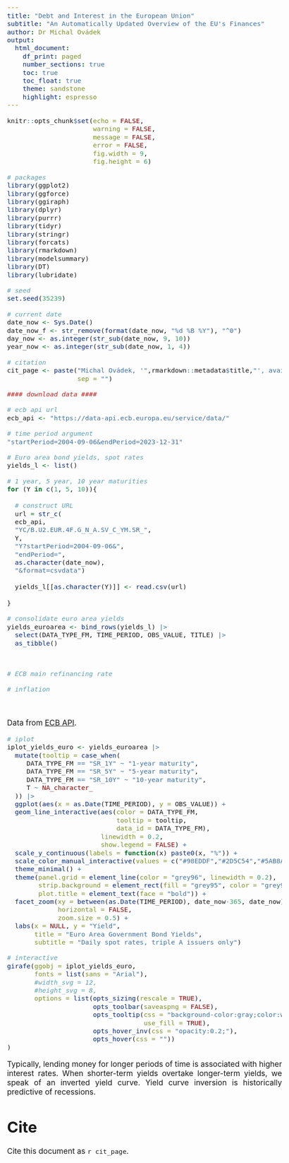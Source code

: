 ```yaml
---
title: "Debt and Interest in the European Union"
subtitle: "An Automatically Updated Overview of the EU's Finances"
author: Dr Michal Ovádek
output: 
  html_document:
    df_print: paged
    number_sections: true
    toc: true
    toc_float: true
    theme: sandstone
    highlight: espresso
---
```


<style>
body {
text-align: justify}
</style>

<style type="text/css">
  body{
  font-size: 13pt;
}
</style>

<style>
.tocify-extend-page {
  height: 30px !important;
}
</style>

```r
knitr::opts_chunk$set(echo = FALSE,
                      warning = FALSE,
                      message = FALSE,
                      error = FALSE,
                      fig.width = 9,
                      fig.height = 6)
```


```r

# packages
library(ggplot2)
library(ggforce)
library(ggiraph)
library(dplyr)
library(purrr)
library(tidyr)
library(stringr)
library(forcats)
library(rmarkdown)
library(modelsummary)
library(DT)
library(lubridate)

# seed
set.seed(35239)

# current date
date_now <- Sys.Date()
date_now_f <- str_remove(format(date_now, "%d %B %Y"), "^0")
day_now <- as.integer(str_sub(date_now, 9, 10))
year_now <- as.integer(str_sub(date_now, 1, 4))

# citation
cit_page <- paste("Michal Ovádek, '",rmarkdown::metadata$title,"', available at https://michalovadek.github.io/eufinance/, accessed on ", date_now_f,
                  sep = "")

#### download data ####

# ecb api url
ecb_api <- "https://data-api.ecb.europa.eu/service/data/"

# time period argument
"startPeriod=2004-09-06&endPeriod=2023-12-31"

# Euro area bond yields, spot rates
yields_l <- list()

# 1 year, 5 year, 10 year maturities
for (Y in c(1, 5, 10)){
  
  # construct URL
  url = str_c(
  ecb_api,
  "YC/B.U2.EUR.4F.G_N_A.SV_C_YM.SR_",
  Y,
  "Y?startPeriod=2004-09-06&",
  "endPeriod=",
  as.character(date_now),
  "&format=csvdata")
  
  yields_l[[as.character(Y)]] <- read.csv(url)
  
}

# consolidate euro area yields
yields_euroarea <- bind_rows(yields_l) |> 
  select(DATA_TYPE_FM, TIME_PERIOD, OBS_VALUE, TITLE) |> 
  as_tibble()



# ECB main refinancing rate

# inflation

```

<br>

Data from [ECB API](https://data.ecb.europa.eu/help/api/).

```r
# iplot
iplot_yields_euro <- yields_euroarea |> 
  mutate(tooltip = case_when(
     DATA_TYPE_FM == "SR_1Y" ~ "1-year maturity",
     DATA_TYPE_FM == "SR_5Y" ~ "5-year maturity",
     DATA_TYPE_FM == "SR_10Y" ~ "10-year maturity",
     T ~ NA_character_
  )) |> 
  ggplot(aes(x = as.Date(TIME_PERIOD), y = OBS_VALUE)) +
  geom_line_interactive(aes(color = DATA_TYPE_FM,
                            tooltip = tooltip,
                            data_id = DATA_TYPE_FM), 
                        linewidth = 0.2,
                        show.legend = FALSE) + 
  scale_y_continuous(labels = function(x) paste0(x, "%")) +
  scale_color_manual_interactive(values = c("#98EDDF","#2D5C54","#5AB8A8")) +
  theme_minimal() +
  theme(panel.grid = element_line(color = "grey96", linewidth = 0.2),
        strip.background = element_rect(fill = "grey95", color = "grey92"),
        plot.title = element_text(face = "bold")) +
  facet_zoom(xy = between(as.Date(TIME_PERIOD), date_now-365, date_now),
             horizontal = FALSE,
             zoom.size = 0.5) +
  labs(x = NULL, y = "Yield",
       title = "Euro Area Government Bond Yields",
       subtitle = "Daily spot rates, triple A issuers only")

# interactive
girafe(ggobj = iplot_yields_euro,
       fonts = list(sans = "Arial"),
       #width_svg = 12,
       #height_svg = 8,
       options = list(opts_sizing(rescale = TRUE),
                      opts_toolbar(saveaspng = FALSE),
                      opts_tooltip(css = "background-color:gray;color:white;font-style:italic;padding:9px;border-radius:5px;font-size:15px;",
                                   use_fill = TRUE),
                      opts_hover_inv(css = "opacity:0.2;"),
                      opts_hover(css = ""))
)
```

Typically, lending money for longer periods of time is associated with higher interest rates. When shorter-term yields overtake longer-term yields, we speak of an inverted yield curve. Yield curve inversion is historically predictive of recessions.

# Cite

Cite this document as `r cit_page`.
